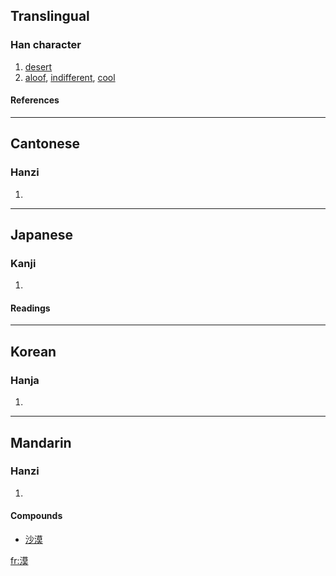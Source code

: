 ==Translingual==
===Han character===
{{Han char|rn=85|rad=水|as=11|sn=14|four=3413<sub>4</sub>|canj=水廿日大 (ETAK)}}
# [[desert]]
# [[aloof]], [[indifferent]], [[cool]]
====References====
{{Han ref|kx=0646.130|dkj=18149|dj=1055.120|hdz=31694.050|uh=6F20|ud=28448|bh=BA7A|bd=47738}}

----
==Cantonese==
===Hanzi===
{{yue-hanzi|jyut=|y=mok6}}
# {{defn|Cantonese}}

----
==Japanese==
===Kanji===
{{ja-kanji|grade=c|rs=水10}}
# {{defn|Japanese}} 
====Readings====
{{ja-readings|on=[[ばく]] (baku)|kun=[[すなはら]] (sunahara), [[ひろい]] (hiroi)}}

----
==Korean==
===Hanja===
{{ko-hanja|hangeul=막|eumhun=|rv=mak|mr=mak|y=mak}}
# {{defn|Korean}}

----
==Mandarin==
===Hanzi===
{{cmn-hanzi|pin=[[mò]] ([[mo4]])|wg=mo<sup>4</sup>}}
# {{defn|Mandarin}}
====Compounds====
*[[沙漠]]

[[fr:漠]]